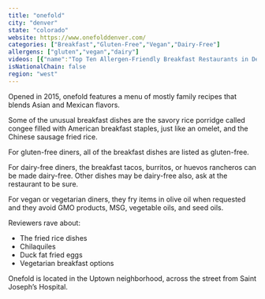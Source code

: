 ```yaml
---
title: "onefold"
city: "denver"
state: "colorado"
website: https://www.onefolddenver.com/
categories: ["Breakfast","Gluten-Free","Vegan","Dairy-Free"]
allergens: ["gluten","vegan","dairy"]
videos: [{"name":"Top Ten Allergen-Friendly Breakfast Restaurants in Denver, Colorado","url":"https://www.youtube.com/watch?v=h3YFkmc6GvU"}]
isNationalChain: false
region: "west"
---
```

Opened in 2015, onefold features a menu of mostly family recipes that blends Asian and Mexican flavors. 

Some of the unusual breakfast dishes are the savory rice porridge called congee filled with American breakfast staples, just like an omelet, and the Chinese sausage fried rice. 

For gluten-free diners, all of the breakfast dishes are listed as gluten-free.

For dairy-free diners, the breakfast tacos, burritos, or huevos rancheros can be made dairy-free. Other dishes may be dairy-free also, ask at the restaurant to be sure.

For vegan or vegetarian diners, they fry items in olive oil when requested and they avoid GMO products, MSG, vegetable oils, and seed oils.

Reviewers rave about:
* The fried rice dishes
* Chilaquiles
* Duck fat fried eggs
* Vegetarian breakfast options

Onefold is located in the Uptown neighborhood, across the street from Saint Joseph’s Hospital.
